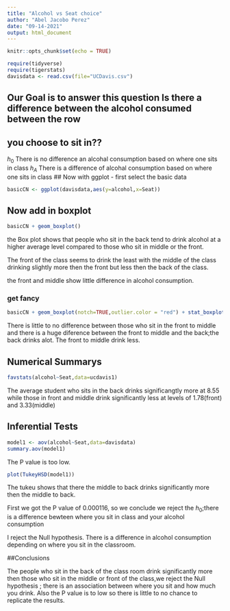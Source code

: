 ```yaml
---
title: "Alcohol vs Seat choice"
author: "Abel Jacobo Perez"
date: "09-14-2021"
output: html_document
---
```


```r
knitr::opts_chunk$set(echo = TRUE)
```

```r
require(tidyverse)
require(tigerstats)
davisdata <- read.csv(file="UCDavis.csv")
```
## Our Goal is to answer this question Is there a difference between the alcohol consumed between the row
## you choose to sit in??
$h_0$ There is no difference an alcohal consumption  based on where one sits in class
$h_A$ There is a difference of alcohal consumption based on where one sits in class
## Now with ggplot - first select the basic data

```r
basicCN <- ggplot(davisdata,aes(y=alcohol,x=Seat))
```
## Now add in boxplot

```r
basicCN + geom_boxplot()
```
  
  the Box plot shows that people who sit in the back tend to drink alcohol at a higher average level compared to those who sit in middle or the front.
  
  The front of the class seems to drink the least with the middle of the class drinking slightly more then the front but less then the back of the class.
  
  
  the front and middle show little difference in alcohol consumption.
  
### get fancy  

```r
basicCN + geom_boxplot(notch=TRUE,outlier.color = "red") + stat_boxplot(geom ='errorbar') + labs(title="Fancy notch boxplot \n with 2 lines")
```

 There is little to no difference between those who sit in the front to middle and there is a huge diference between the front to middle and the back;the back drinks alot. The front to middle drink less.

## Numerical Summarys

```r
favstats(alcohol~Seat,data=ucdavis1)
```

The average student who sits in the back drinks significangtly more at 8.55 while those in front and middle drink significantly less at levels of 1.78(front) and 3.33(middle)

## Inferential Tests
```r
model1 <- aov(alcohol~Seat,data=davisdata)
summary.aov(model1)
```
The P value is too low.


```r
plot(TukeyHSD(model1))
```
 The tukeu shows that there the middle to back drinks significantly more then the middle to back.
 
First we got the P value of 0.000116, so we conclude we reject the $h_0$;there is a difference bewteen where you sit in class and your alcohol consumption


 I reject the Null hypothesis. There is a difference in alcohol consumption depending on where you sit in the classroom.
 
##Conclusions 

 The people who sit in the back of the class room drink significantly more then those who sit in the middle or front of the class,we reject the Null hypothesis ; there is an association between where you sit and how much you drink. Also the P value is to low so there is little to no chance to replicate the results.
 

